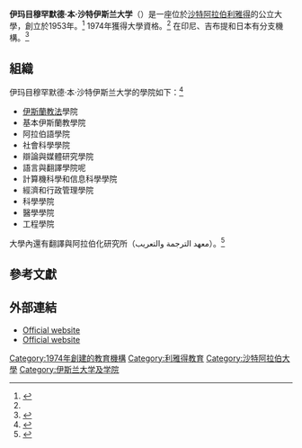 {{Infobox university
| name = 伊玛目穆罕默德·本·沙特伊斯兰大学<br>جامعة الإمام محمد بن سعود الإسلامية <br> ''Jāmiat Al-Imam Mohammad bin Saud Al-Islamiyah''|
| image = 
| established = 1974
| faculty = 1,300
| students = 24,000+
| type = [[公立大學|公立大學]]
| city = [[利雅得|利雅得]]<ref name=icu>{{cite web|url=http://www.4icu.org/reviews/4163.htm|title=Imam Muhammad Ibn Saud Islamic University|publisher=ICU|date=2012-07-12|accessdate=2012-08-08|archive-date=2019-02-08|archive-url=https://web.archive.org/web/20190208145648/https://www.4icu.org/reviews/4163.htm|dead-url=no}}</ref><ref>{{cite web|url=http://wikimapia.org/4448025/Imam-Muhammad-ibn-Saud-Islamic-University|title=Imam Muhammad ibn Saud Islamic University Riyadh|publisher=Wikimapia|accessdate=2012-08-08|archive-date=2020-02-05|archive-url=https://web.archive.org/web/20200205144115/http://wikimapia.org/4448025/Imam-Muhammad-ibn-Saud-Islamic-University|dead-url=no}}</ref>
| country = [[沙特阿拉伯|沙特阿拉伯]]
| website = [http://www.imamu.edu.sa/sites/en/Pages/default.aspx imamu.edu.sa/sites/en/Pages/default.aspx]
}}

'''伊玛目穆罕默德·本·沙特伊斯兰大学'''（{{lang-ar|جامعة الإمام محمد بن سعود الإسلامية}}）是一座位於[[沙特阿拉伯|沙特阿拉伯]][[利雅得|利雅得]]的公立大學，創立於1953年。<ref>{{cite web|url=http://www.bakkah.net/studying/imaamuniv.htm|title=Imam University|publisher=Bakkah|accessdate=2012-08-08|archive-url=https://web.archive.org/web/20120922052911/http://www.bakkah.net/studying/imaamuniv.htm|archive-date=2012-09-22|dead-url=yes}}</ref> 1974年獲得大學資格。<ref name=icu/> 在印尼、吉布提和日本有分支機構。<ref name="autogenerated1">{{cite web|url=http://www.mohe.gov.sa/ar/studyinside/Government-Universities/Pages/ImamU.aspx|title=جامعة الامام محمد بن سعود الاسلامية|publisher=Ministry of Higher Education|accessdate=2012-08-08|deadurl=yes|archiveurl=https://web.archive.org/web/20090907012205/http://www.mohe.gov.sa/ar/studyinside/Government-Universities/Pages/ImamU.aspx|archivedate=2009年9月7日}}</ref>

== 組織 ==
伊玛目穆罕默德·本·沙特伊斯兰大学的學院如下：<ref>{{cite web|url=http://www.saudinf.com/main/j44.htm|title=Imam Muhammad bin Saud University|publisher=SAMIRAD|date=2009-04-20|accessdate=2012-08-08|archive-date=2012-06-06|archive-url=https://web.archive.org/web/20120606215730/http://www.saudinf.com/main/j44.htm|dead-url=yes}}</ref>

* [[伊斯蘭教法|伊斯蘭教法]]學院
* 基本伊斯蘭教學院
* 阿拉伯語學院
* 社會科學學院
* 辯論與媒體研究學院
* 語言與翻譯學院呢
* 計算機科學和信息科學學院
* 經濟和行政管理學院
* 科學學院
* 醫學學院
* 工程學院

大學內還有翻譯與阿拉伯化研究所（معهد الترجمة والتعريب）。<ref>{{cite web |url=http://www.imamu.edu.sa/sites/en/colleges_and_institutes/institutes/translation_en/Pages/default.aspx |title=Institute of Translation and Arabization }}{{dead link|date=2017年11月 |bot=InternetArchiveBot |fix-attempted=yes }}</ref>

== 參考文獻 ==
{{Reflist}}

== 外部連結 ==
* [https://web.archive.org/web/20140515083625/http://www.imamu.edu.sa/sites/en/Pages/default.aspx Official website]
* [http://www.imamu.edu.sa/ Official website] {{ar icon}}

{{Coord|24.485895|46.424742|region:SA_type:edu|display=title}}

[[Category:1974年創建的教育機構|Category:1974年創建的教育機構]]
[[Category:利雅得教育|Category:利雅得教育]]
[[Category:沙特阿拉伯大學|Category:沙特阿拉伯大學]]
[[Category:伊斯兰大学及学院|Category:伊斯兰大学及学院]]